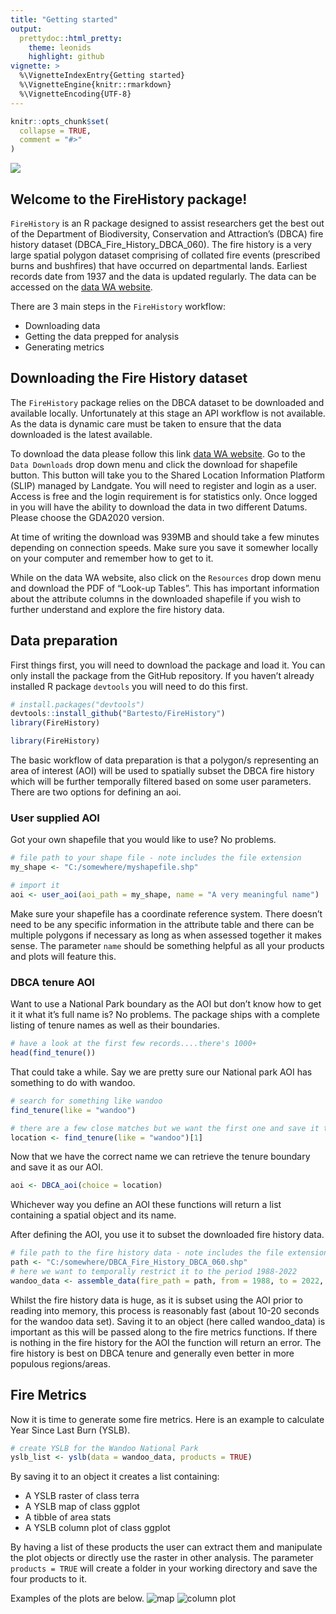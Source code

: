 ```yaml
---
title: "Getting started"
output: 
  prettydoc::html_pretty:
    theme: leonids
    highlight: github
vignette: >
  %\VignetteIndexEntry{Getting started}
  %\VignetteEngine{knitr::rmarkdown}
  %\VignetteEncoding{UTF-8}
---
```


```r
knitr::opts_chunk$set(
  collapse = TRUE,
  comment = "#>"
)
```
![](plots/FireHistory.png)

## Welcome to the FireHistory package!
`FireHistory` is an R package designed to assist researchers get the best out of 
the Department of Biodiversity, Conservation and Attraction's (DBCA) fire history 
dataset (DBCA_Fire_History_DBCA_060). The fire history is a very large spatial 
polygon dataset comprising of collated fire events (prescribed burns and bushfires) 
that have occurred on departmental lands. Earliest records date from 1937 and the 
data is updated regularly. The data can be accessed on the [data WA website](https://catalogue.data.wa.gov.au/dataset/dbca-fire-history).

There are 3 main steps in the `FireHistory` workflow:

* Downloading data
* Getting the data prepped for analysis
* Generating metrics

## Downloading the Fire History dataset
The `FireHistory` package relies on the DBCA dataset to be downloaded and available 
locally. Unfortunately at this stage an API workflow is not available. As the data 
is dynamic care must be taken to ensure that the data downloaded is the latest 
available.

To download the data please follow this link [data WA website](https://catalogue.data.wa.gov.au/dataset/dbca-fire-history). 
Go to the `Data Downloads` drop down menu and click the download for shapefile button. 
This button will take you to the Shared Location Information Platform (SLIP) managed 
by Landgate. You will need to register and login as a user. Access is free and the 
login requirement is for statistics only. Once logged in you will have the ability 
to download the data in two different Datums. Please choose the GDA2020 version.

At time of writing the download was 939MB and should take a few minutes depending 
on connection speeds. Make sure you save it somewher locally on your computer and 
remember how to get to it.

While on the data WA website, also click on the `Resources` drop down menu and 
download the PDF of "Look-up Tables". This has important information about the 
attribute columns in the downloaded shapefile if you wish to further understand 
and explore the fire history data.

## Data preparation
First things first, you will need to download the package and load it. You can only 
install the package from the GitHub repository. If you haven't already installed 
R package `devtools` you will need to do this first. 
```r
# install.packages("devtools")
devtools::install_github("Bartesto/FireHistory")
library(FireHistory)
```

```r
library(FireHistory)
```
The basic workflow of data preparation is that a polygon/s representing an area of interest 
(AOI) will be used to spatially subset the DBCA fire history which will be further 
temporally filtered based on some user parameters. There are two options for defining 
an aoi.

### User supplied AOI
Got your own shapefile that you would like to use? No problems.
```r
# file path to your shape file - note includes the file extension
my_shape <- "C:/somewhere/myshapefile.shp"

# import it
aoi <- user_aoi(aoi_path = my_shape, name = "A very meaningful name")
```
Make sure your shapefile has a coordinate reference system. There doesn't need 
to be any specific information in the attribute table and there can be multiple 
polygons if necessary as long as when assessed together it makes sense. The parameter 
`name` should be something helpful as all your products and plots will feature this.

### DBCA tenure AOI
Want to use a National Park boundary as the AOI but don't know how to get it it 
what it's full name is? No problems. The package ships with a complete listing 
of tenure names as well as their boundaries. 
```r
# have a look at the first few records....there's 1000+
head(find_tenure())
```

That could take a while. Say we are pretty sure our National park AOI has something 
to do with wandoo.
```r
# search for something like wandoo
find_tenure(like = "wandoo")

# there are a few close matches but we want the first one and save it to an object
location <- find_tenure(like = "wandoo")[1]
```

Now that we have the correct name we can retrieve the tenure boundary and save it 
as our AOI.
```r
aoi <- DBCA_aoi(choice = location)
```

Whichever way you define an AOI these functions will return a list containing 
a spatial object and its name.

After defining the AOI, you use it to subset the downloaded fire history data.
```r
# file path to the fire history data - note includes the file extension
path <- "C:/somewhere/DBCA_Fire_History_DBCA_060.shp"
# here we want to temporally restrict it to the period 1988-2022
wandoo_data <- assemble_data(fire_path = path, from = 1988, to = 2022, aoi = aoi)
```

Whilst the fire history data is huge, as it is subset using the AOI prior 
to reading into memory, this process is reasonably fast (about 10-20 seconds for 
the wandoo data set). Saving it to an object (here called wandoo_data) is 
important as this will be passed along to the fire metrics functions. If there is 
nothing in the fire history for the AOI the function will return an error. The 
fire history is best on DBCA tenure and generally even better in more populous 
regions/areas.

## Fire Metrics
Now it is time to generate some fire metrics. Here is an example to calculate 
Year Since Last Burn (YSLB).
```r
# create YSLB for the Wandoo National Park
yslb_list <- yslb(data = wandoo_data, products = TRUE)
```

By saving it to an object it creates a list containing:

* A YSLB raster of class terra
* A YSLB map of class ggplot
* A tibble of area stats
* A YSLB column plot of class ggplot

By having a list of these products the user can extract them and manipulate the 
plot objects or directly use the raster in other analysis. The parameter `products = TRUE` 
will create a folder in your working directory and save the four products to it.

Examples of the plots are below.
![map](plots/Wandoo_National_Park_1988-2022_YSLB_map.png)
![column plot](plots/Wandoo_National_Park_1988-2022_YSLB_plot.png)
